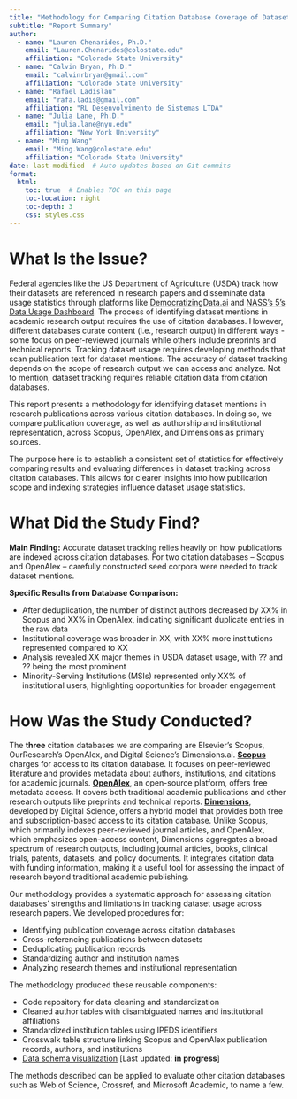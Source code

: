 ```yaml
---
title: "Methodology for Comparing Citation Database Coverage of Dataset Usage"
subtitle: "Report Summary"
author: 
  - name: "Lauren Chenarides, Ph.D."
    email: "Lauren.Chenarides@colostate.edu"
    affiliation: "Colorado State University"
  - name: "Calvin Bryan, Ph.D."
    email: "calvinrbryan@gmail.com"
    affiliation: "Colorado State University"    
  - name: "Rafael Ladislau"
    email: "rafa.ladis@gmail.com"
    affiliation: "RL Desenvolvimento de Sistemas LTDA"
  - name: "Julia Lane, Ph.D."
    email: "julia.lane@nyu.edu"
    affiliation: "New York University"
  - name: "Ming Wang"
    email: "Ming.Wang@colostate.edu"
    affiliation: "Colorado State University"
date: last-modified  # Auto-updates based on Git commits
format:
  html:
    toc: true  # Enables TOC on this page
    toc-location: right
    toc-depth: 3
    css: styles.css
---
```


# What Is the Issue? {.unnumbered}

Federal agencies like the US Department of Agriculture (USDA) track how their datasets are referenced in research papers and disseminate data usage statistics through platforms like [DemocratizingData.ai](https://democratizingdata.ai/tools/dashboards/) and [NASS’s 5’s Data Usage Dashboard](https://www.nass.usda.gov/Data_Visualization/5W/index.php). The process of identifying dataset mentions in academic research output requires the use of citation databases. However, different databases curate content (i.e., research output) in different ways - some focus on peer-reviewed journals while others include preprints and technical reports. Tracking dataset usage requires developing methods that scan publication text for dataset mentions. The accuracy of dataset tracking depends on the scope of research output we can access and analyze. Not to mention, dataset tracking requires reliable citation data from citation databases.

This report presents a methodology for identifying dataset mentions in research publications across various citation databases. In doing so, we compare publication coverage, as well as authorship and institutional representation, across Scopus, OpenAlex, and Dimensions as primary sources.

The purpose here is to establish a consistent set of statistics for effectively comparing results and evaluating differences in dataset tracking across citation databases. This allows for clearer insights into how publication scope and indexing strategies influence dataset usage statistics.

# What Did the Study Find? {.unnumbered}

**Main Finding:** Accurate dataset tracking relies heavily on how publications are indexed across citation databases. For two citation databases -- Scopus and OpenAlex -- carefully constructed seed corpora were needed to track dataset mentions. 

**Specific Results from Database Comparison:**

-   After deduplication, the number of distinct authors decreased by XX% in Scopus and XX% in OpenAlex, indicating significant duplicate entries in the raw data
-   Institutional coverage was broader in XX, with XX% more institutions represented compared to XX
-   Analysis revealed XX major themes in USDA dataset usage, with ?? and ?? being the most prominent
-   Minority-Serving Institutions (MSIs) represented only XX% of institutional users, highlighting opportunities for broader engagement

# How Was the Study Conducted? {.unnumbered}

The **three** citation databases we are comparing are Elsevier’s Scopus, OurResearch's OpenAlex, and Digital Science's Dimensions.ai. [**Scopus**](appendices/app_databases.qmd#sec-scopus) charges for access to its citation database. It focuses on peer-reviewed literature and provides metadata about authors, institutions, and citations for academic journals. [**OpenAlex**](appendices/app_databases.qmd#sec-openalex), an open-source platform, offers free metadata access. It covers both traditional academic publications and other research outputs like preprints and technical reports. [**Dimensions**](appendices/app_databases.qmd#sec-dimensions), developed by Digital Science, offers a hybrid model that provides both free and subscription-based access to its citation database. Unlike Scopus, which primarily indexes peer-reviewed journal articles, and OpenAlex, which emphasizes open-access content, Dimensions aggregates a broad spectrum of research outputs, including journal articles, books, clinical trials, patents, datasets, and policy documents. It integrates citation data with funding information, making it a useful tool for assessing the impact of research beyond traditional academic publishing.

Our methodology provides a systematic approach for assessing citation databases’ strengths and limitations in tracking dataset usage across research papers. We developed procedures for:

-   Identifying publication coverage across citation databases
-   Cross-referencing publications between datasets
-   Deduplicating publication records
-   Standardizing author and institution names
-   Analyzing research themes and institutional representation

The methodology produced these reusable components:

-   Code repository for data cleaning and standardization
-   Cleaned author tables with disambiguated names and institutional affiliations
-   Standardized institution tables using IPEDS identifiers
-   Crosswalk table structure linking Scopus and OpenAlex publication records, authors, and institutions
-   <a href="https://dbdiagram.io/d/scopus_schema-67d71fa375d75cc84445d40b" target="_blank" rel="noopener">Data schema visualization</a> \[Last updated: **in progress**\]

The methods described can be applied to evaluate other citation databases such as Web of Science, Crossref, and Microsoft Academic, to name a few.

<!---Beyond platform comparison, this methodology examines inclusivity in research coverage, particularly representation of MSIs. This component helps identify potential gaps in dataset accessibility and adoption across different types of research institutions.--->
